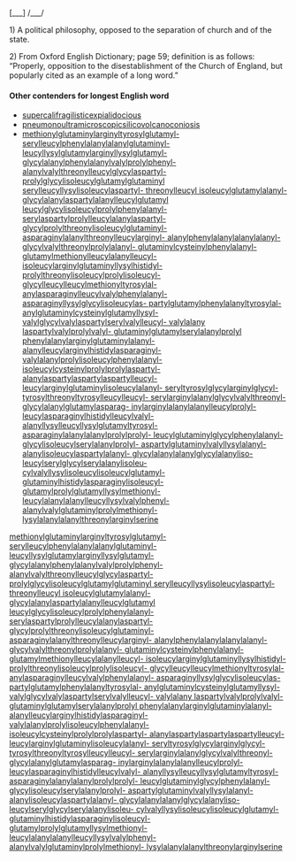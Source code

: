 [___] /___/


1) A political philosophy, opposed to the separation of church and of the state.

2) From Oxford English Dictionary;  page 59; definition is as follows: “Properly, opposition to the disestablishment of the Church of England, but popularly cited as an example of a long word.”

====Other contenders for longest English word====
*[[supercalifragilisticexpialidocious]] 
*[[pneumonoultramicroscopicsilicovolcanoconiosis]]
*[[methionylglutaminylarginyltyrosylglutamyl- serylleucylphenylalanylalanylglutaminyl- leucyllysylglutamylarginyllysylglutamyl- glycylalanylphenylalanylvalylprolylphenyl- alanylvalylthreonylleucylglycylaspartyl- prolylglycylisoleucylglutamylglutaminyl serylleucyllysylisoleucylaspartyl- threonylleucyl isoleucylglutamylalanyl- glycylalanylaspartylalanylleucylglutamyl leucylglycylisoleucylprolylphenylalanyl- serylaspartylprolylleucylalanylaspartyl- glycylprolylthreonylisoleucylglutaminyl- asparaginylalanylthreonylleucylarginyl- alanylphenylalanylalanylalanyl- glycylvalylthreonylprolylalanyl- glutaminylcysteinylphenylalanyl- glutamylmethionylleucylalanylleucyl- isoleucylarginylglutaminyllysylhistidyl- prolylthreonylisoleucylprolylisoleucyl- glycylleucylleucylmethionyltyrosylal- anylasparaginylleucylvalylphenylalanyl- asparaginyllysylglycylisoleucylas- partylglutamylphenylalanyltyrosylal- anylglutaminylcysteinylglutamyllysyl- valylglycylvalylaspartylserylvalylleucyl- valylalany laspartylvalylprolylvalyl- glutaminylglutamylserylalanylprolyl phenylalanylarginylglutaminylalanyl- alanylleucylarginylhistidylasparaginyl- valylalanylprolylisoleucylphenylalanyl- isoleucylcysteinylprolylprolylaspartyl- alanylaspartylaspartylaspartylleucyl- leucylarginylglutaminylisoleucylalanyl- seryltyrosylglycylarginylglycyl- tyrosylthreonyltyrosylleucylleucyl- serylarginylalanylglycylvalylthreonyl- glycylalanylglutamylasparag- inylarginylalanylalanylleucylprolyl- leucylasparaginylhistidylleucylvalyl- alanyllysylleucyllysylglutamyltyrosyl- asparaginylalanylalanylprolylprolyl- leucylglutaminylglycylphenylalanyl- glycylisoleucylserylalanylprolyl- aspartylglutaminylvalyllysylalanyl- alanylisoleucylaspartylalanyl- glycylalanylalanylglycylalanyliso- leucylserylglycylserylalanylisoleu- cylvalyllysylisoleucylisoleucylglutamyl- glutaminylhistidylasparaginylisoleucyl- glutamylprolylglutamyllysylmethionyl- leucylalanylalanylleucyllysylvalylphenyl- alanylvalylglutaminylprolylmethionyl- lysylalanylalanylthreonylarginylserine]]


[[methionylglutaminylarginyltyrosylglutamyl- serylleucylphenylalanylalanylglutaminyl- leucyllysylglutamylarginyllysylglutamyl- glycylalanylphenylalanylvalylprolylphenyl- alanylvalylthreonylleucylglycylaspartyl- prolylglycylisoleucylglutamylglutaminyl serylleucyllysylisoleucylaspartyl- threonylleucyl isoleucylglutamylalanyl- glycylalanylaspartylalanylleucylglutamyl leucylglycylisoleucylprolylphenylalanyl- serylaspartylprolylleucylalanylaspartyl- glycylprolylthreonylisoleucylglutaminyl- asparaginylalanylthreonylleucylarginyl- alanylphenylalanylalanylalanyl- glycylvalylthreonylprolylalanyl- glutaminylcysteinylphenylalanyl- glutamylmethionylleucylalanylleucyl- isoleucylarginylglutaminyllysylhistidyl- prolylthreonylisoleucylprolylisoleucyl- glycylleucylleucylmethionyltyrosylal- anylasparaginylleucylvalylphenylalanyl- asparaginyllysylglycylisoleucylas- partylglutamylphenylalanyltyrosylal- anylglutaminylcysteinylglutamyllysyl- valylglycylvalylaspartylserylvalylleucyl- valylalany laspartylvalylprolylvalyl- glutaminylglutamylserylalanylprolyl phenylalanylarginylglutaminylalanyl- alanylleucylarginylhistidylasparaginyl- valylalanylprolylisoleucylphenylalanyl- isoleucylcysteinylprolylprolylaspartyl- alanylaspartylaspartylaspartylleucyl- leucylarginylglutaminylisoleucylalanyl- seryltyrosylglycylarginylglycyl- tyrosylthreonyltyrosylleucylleucyl- serylarginylalanylglycylvalylthreonyl- glycylalanylglutamylasparag- inylarginylalanylalanylleucylprolyl- leucylasparaginylhistidylleucylvalyl- alanyllysylleucyllysylglutamyltyrosyl- asparaginylalanylalanylprolylprolyl- leucylglutaminylglycylphenylalanyl- glycylisoleucylserylalanylprolyl- aspartylglutaminylvalyllysylalanyl- alanylisoleucylaspartylalanyl- glycylalanylalanylglycylalanyliso- leucylserylglycylserylalanylisoleu- cylvalyllysylisoleucylisoleucylglutamyl- glutaminylhistidylasparaginylisoleucyl- glutamylprolylglutamyllysylmethionyl- leucylalanylalanylleucyllysylvalylphenyl- alanylvalylglutaminylprolylmethionyl- lysylalanylalanylthreonylarginylserine]]